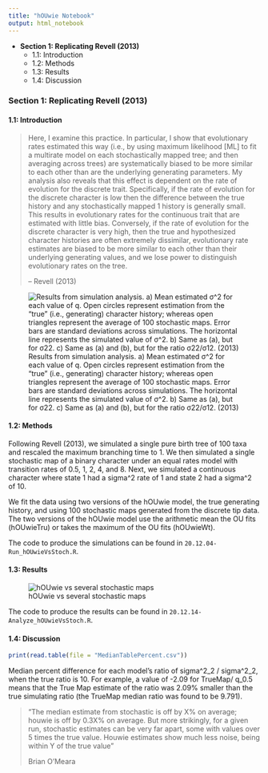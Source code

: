 ```yaml
---
title: "hOUwie Notebook"
output: html_notebook
---
```



* __Section 1: Replicating Revell (2013)__
    * 1.1: Introduction
    * 1.2: Methods
    * 1.3: Results
    * 1.4: Discussion

### Section 1: Replicating Revell (2013)

#### 1.1: Introduction

> Here, I examine this practice. In particular, I show that evolutionary rates estimated this way (i.e., by using maximum likelihood [ML] to fit a multirate model on each stochastically mapped tree; and then averaging across trees) are systematically biased to be more similar to each other than are the underlying generating parameters. My analysis also reveals that this effect is dependent on the rate of evolution for the discrete trait. Specifically, if the rate of evolution for the discrete character is low then the difference between the true history and any stochastically mapped 1 history is generally small. This results in evolutionary rates for the continuous trait that are estimated with little bias. Conversely, if the rate of evolution for the discrete character is very high, then the true and hypothesized character histories are often extremely dissimilar, evolutionary rate estimates are biased to be more similar to each other than their underlying generating values, and we lose power to distinguish evolutionary rates on the tree.
>
> -- Revell (2013)

![Results from simulation analysis. a) Mean estimated σ^2 for each value of q. Open circles represent estimation from the “true” (i.e., generating) character history; whereas open triangles represent the average of 100 stochastic maps. Error bars are standard deviations across simulations. The horizontal line represents the simulated value of σ^2. b) Same as (a), but for σ22. c) Same as (a) and (b), but for the ratio σ22/σ12. (2013)](/Users/jamesboyko/2020_hOUwie/doc/Fig2c-Revel2013.jpg)

#### 1.2: Methods 

Following Revell (2013), we simulated a single pure birth tree of 100 taxa and rescaled the maximum branching time to 1. We then simulated a single stochastic map of a binary character under an equal rates model with transition rates of 0.5, 1, 2, 4, and 8. Next, we simulated a continuous character where state 1 had a sigma^2 rate of 1 and state 2 had a sigma^2 of 10. 

We fit the data using two versions of the hOUwie model, the true generating history, and using 100 stochastic maps generated from the discrete tip data. The two versions of the hOUwie model use the arithmetic mean the OU fits (hOUwieTru) or takes the maximum of the OU fits (hOUwieWt).

The code to produce the simulations can be found in `20.12.04-Run_hOUwieVsStoch.R`. 

#### 1.3: Results

![hOUwie vs several stochastic maps](/Users/jamesboyko/2020_hOUwie/doc/hOUwieVsStoch.jpg)

The code to produce the results can be found in `20.12.14-Analyze_hOUwieVsStoch.R`.

#### 1.4: Discussion

```r
print(read.table(file = "MedianTablePercent.csv"))
```
Median percent difference for each model's ratio of sigma^2_2 / sigma^2_2, when the true ratio is 10. For example, a value of -2.09 for TrueMap/ q_0.5 means that the True Map estimate of the ratio was 2.09% smaller than the true simulating ratio (the TrueMap median ratio was found to be 9.791).

>"The median estimate from stochastic is off by X% on average; houwie is off by 0.3X% on average. But more strikingly, for a given run, stochastic estimates can be very far apart, some with values over 5 times the true value. Houwie estimates show much less noise, being within Y of the true value"
>
> Brian O'Meara

